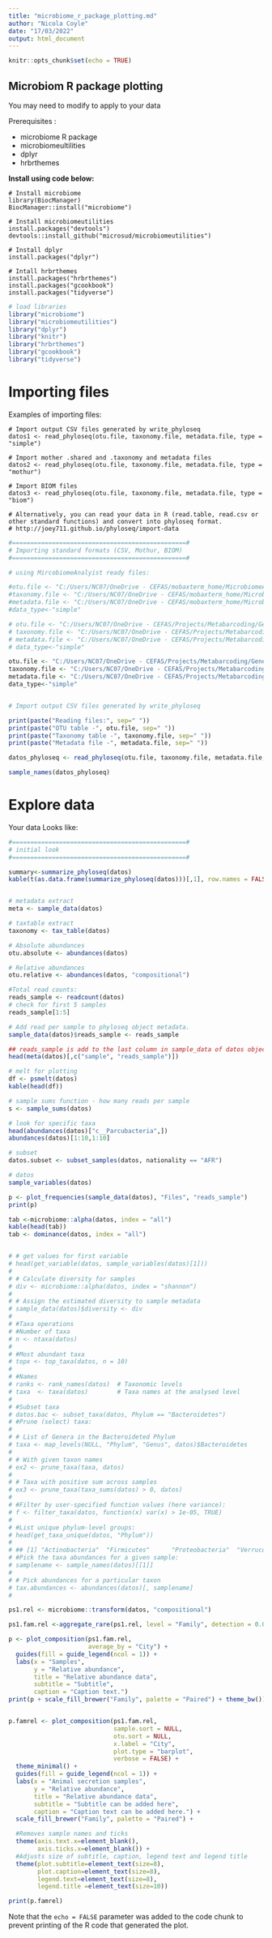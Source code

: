 ```yaml
---
title: "microbiome_r_package_plotting.md"
author: "Nicola Coyle"
date: "17/03/2022"
output: html_document
---
```


```r
knitr::opts_chunk$set(echo = TRUE)
```

## Microbiom R package plotting

You may need to modify to apply to your data

Prerequisites :

- microbiome R package
- microbiomeultilities
- dplyr
- hrbrthemes

**Install using code below:**

```
# Install microbiome
library(BiocManager)
BiocManager::install("microbiome")

# Install microbiomeutilities
install.packages("devtools")
devtools::install_github("microsud/microbiomeutilities")

# Install dplyr
install.packages("dplyr")

# Intall hrbrthemes
install.packages("hrbrthemes")
install.packages("gcookbook")
install.packages("tidyverse")
```


```r

# load libraries
library("microbiome")
library("microbiomeutilities")
library("dplyr")
library("knitr")
library("hrbrthemes")
library("gcookbook")
library("tidyverse")

```


# Importing files

Examples of importing files:

```
# Import output CSV files generated by write_phyloseq
datos1 <- read_phyloseq(otu.file, taxonomy.file, metadata.file, type = "simple")

# Import mother .shared and .taxonomy and metadata files
datos2 <- read_phyloseq(otu.file, taxonomy.file, metadata.file, type = "mothur")

# Import BIOM files
datos3 <- read_phyloseq(otu.file, taxonomy.file, metadata.file, type = "biom")

# Alternatively, you can read your data in R (read.table, read.csv or other standard functions) and convert into phyloseq format.
# http://joey711.github.io/phyloseq/import-data
```



```r


#================================================#
# Importing standard formats (CSV, Mothur, BIOM)
#================================================#

# using MircobiomeAnalyist ready files:

#otu.file <- "C:/Users/NC07/OneDrive - CEFAS/mobaxterm_home/MicrobiomeAnalyst/table.csv"
#taxonomy.file <- "C:/Users/NC07/OneDrive - CEFAS/mobaxterm_home/MicrobiomeAnalyst/taxonomy.csv"
#metadata.file <- "C:/Users/NC07/OneDrive - CEFAS/mobaxterm_home/MicrobiomeAnalyst/metadata.csv"
#data_type<-"simple"

# otu.file <- "C:/Users/NC07/OneDrive - CEFAS/Projects/Metabarcoding/Gene_pools/dadaist2/MicrobiomeAnalyst/MicrobiomeAnalyst/MicrobiomeAnalyst/table.csv"
# taxonomy.file <- "C:/Users/NC07/OneDrive - CEFAS/Projects/Metabarcoding/Gene_pools/dadaist2/MicrobiomeAnalyst/MicrobiomeAnalyst/MicrobiomeAnalyst/taxonomy_saved.csv"
# metadata.file <- "C:/Users/NC07/OneDrive - CEFAS/Projects/Metabarcoding/Gene_pools/dadaist2/MicrobiomeAnalyst/MicrobiomeAnalyst/MicrobiomeAnalyst/metadata_simgroup.csv"
# data_type<-"simple"

otu.file <- "C:/Users/NC07/OneDrive - CEFAS/Projects/Metabarcoding/Gene_pools/test_microbiome_package/MicrobiomeAnalyst/asv_table.MA.dada2.csv"
taxonomy.file <- "C:/Users/NC07/OneDrive - CEFAS/Projects/Metabarcoding/Gene_pools/test_microbiome_package/MicrobiomeAnalyst/taxa.species.MA.csv"
metadata.file <- "C:/Users/NC07/OneDrive - CEFAS/Projects/Metabarcoding/Gene_pools/test_microbiome_package/MicrobiomeAnalyst/metadata.csv"
data_type<-"simple"


# Import output CSV files generated by write_phyloseq

print(paste("Reading files:", sep=" "))
print(paste("OTU table -", otu.file, sep=" "))
print(paste("Taxonomy table -", taxonomy.file, sep=" "))
print(paste("Metadata file -", metadata.file, sep=" "))

datos_phyloseq <- read_phyloseq(otu.file, taxonomy.file, metadata.file, type = data_type)

sample_names(datos_phyloseq)

```

# Explore data

Your data Looks like:

```r


#================================================#
# initial look
#================================================#

summary<-summarize_phyloseq(datos)
kable(t(as.data.frame(summarize_phyloseq(datos)))[,1], row.names = FALSE)


# metadata extract
meta <- sample_data(datos)

# taxtable extract
taxonomy <- tax_table(datos)

# Absolute abundances
otu.absolute <- abundances(datos)

# Relative abundances
otu.relative <- abundances(datos, "compositional")

#Total read counts:
reads_sample <- readcount(datos)
# check for first 5 samples
reads_sample[1:5]

# Add read per sample to phyloseq object metadata.
sample_data(datos)$reads_sample <- reads_sample

## reads_sample is add to the last column in sample_data of datos object.
head(meta(datos)[,c("sample", "reads_sample")])

# melt for plotting
df <- psmelt(datos)
kable(head(df))

# sample sums function - how many reads per sample
s <- sample_sums(datos)

# look for specific taxa
head(abundances(datos)["c__Parcubacteria",])
abundances(datos)[1:10,1:10]

# subset
datos.subset <- subset_samples(datos, nationality == "AFR")

# datos
sample_variables(datos)

p <- plot_frequencies(sample_data(datos), "Files", "reads_sample")
print(p)

tab <-microbiome::alpha(datos, index = "all")
kable(head(tab))
tab <- dominance(datos, index = "all")


# # get values for first variable
# head(get_variable(datos, sample_variables(datos)[1]))
#
# # Calculate diversity for samples
# div <- microbiome::alpha(datos, index = "shannon")
#
# # Assign the estimated diversity to sample metadata
# sample_data(datos)$diversity <- div
#
# #Taxa operations
# #Number of taxa
# n <- ntaxa(datos)
#
# #Most abundant taxa
# topx <- top_taxa(datos, n = 10)
#
# #Names
# ranks <- rank_names(datos)  # Taxonomic levels
# taxa  <- taxa(datos)        # Taxa names at the analysed level
#
# #Subset taxa
# datos.bac <- subset_taxa(datos, Phylum == "Bacteroidetes")
# #Prune (select) taxa:
#
# # List of Genera in the Bacteroideted Phylum
# taxa <- map_levels(NULL, "Phylum", "Genus", datos)$Bacteroidetes
#
# # With given taxon names
# ex2 <- prune_taxa(taxa, datos)
#
# # Taxa with positive sum across samples
# ex3 <- prune_taxa(taxa_sums(datos) > 0, datos)
#
# #Filter by user-specified function values (here variance):
# f <- filter_taxa(datos, function(x) var(x) > 1e-05, TRUE)
#
# #List unique phylum-level groups:
# head(get_taxa_unique(datos, "Phylum"))
#
# ## [1] "Actinobacteria"  "Firmicutes"      "Proteobacteria"  "Verrucomicrobia" "Bacteroidetes"   "Spirochaetes"
# #Pick the taxa abundances for a given sample:
# samplename <- sample_names(datos)[[1]]
#
# # Pick abundances for a particular taxon
# tax.abundances <- abundances(datos)[, samplename]
#

```



```r

ps1.rel <- microbiome::transform(datos, "compositional")

ps1.fam.rel <-aggregate_rare(ps1.rel, level = "Family", detection = 0.005, prevalence = 0.5)

p <- plot_composition(ps1.fam.rel,
                      average_by = "City") +
  guides(fill = guide_legend(ncol = 1)) +
  labs(x = "Samples",
       y = "Relative abundance",
       title = "Relative abundance data",
       subtitle = "Subtitle",
       caption = "Caption text.")
print(p + scale_fill_brewer("Family", palette = "Paired") + theme_bw())


p.famrel <- plot_composition(ps1.fam.rel,
                             sample.sort = NULL,
                             otu.sort = NULL,
                             x.label = "City",
                             plot.type = "barplot",
                             verbose = FALSE) +
  theme_minimal() +
  guides(fill = guide_legend(ncol = 1)) +
  labs(x = "Animal secretion samples",
       y = "Relative abundance",
       title = "Relative abundance data",
       subtitle = "Subtitle can be added here",
       caption = "Caption text can be added here.") +
  scale_fill_brewer("Family", palette = "Paired") +

  #Removes sample names and ticks
  theme(axis.text.x=element_blank(),
        axis.ticks.x=element_blank()) +
  #Adjusts size of subtitle, caption, legend text and legend title
  theme(plot.subtitle=element_text(size=8),
        plot.caption=element_text(size=8),
        legend.text=element_text(size=8),
        legend.title =element_text(size=10))

print(p.famrel)

```



Note that the `echo = FALSE` parameter was added to the code chunk to prevent printing of the R code that generated the plot.
